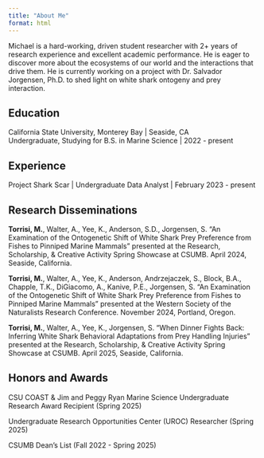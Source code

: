 ```yaml
---
title: "About Me"
format: html
---
```


Michael is a hard-working, driven student researcher with 2+ years of research experience and excellent academic performance. He is eager to discover more about the ecosystems of our world and the interactions that drive them. He is currently working on a project with Dr. Salvador Jorgensen, Ph.D. to shed light on white shark ontogeny and prey interaction.

## Education

California State University, Monterey Bay \| Seaside, CA\
Undergraduate, Studying for B.S. in Marine Science \| 2022 - present

## Experience

Project Shark Scar \| Undergraduate Data Analyst \| February 2023 - present

## Research Disseminations

**Torrisi, M.**, Walter, A., Yee, K., Anderson, S.D., Jorgensen, S. “An Examination of the Ontogenetic Shift of White Shark Prey Preference from Fishes to Pinniped Marine Mammals” presented at the Research, Scholarship, & Creative Activity Spring Showcase at CSUMB. April 2024, Seaside, California.

**Torrisi, M.**, Walter, A., Yee, K., Anderson, Andrzejaczek, S., Block, B.A., Chapple, T.K., DiGiacomo, A., Kanive, P.E., Jorgensen, S. “An Examination of the Ontogenetic Shift of White Shark Prey Preference from Fishes to Pinniped Marine Mammals” presented at the Western Society of the Naturalists Research Conference. November 2024, Portland, Oregon.

**Torrisi, M.**, Walter, A., Yee, K., Jorgensen, S. “When Dinner Fights Back: Inferring White Shark Behavioral Adaptations from Prey Handling Injuries” presented at the Research, Scholarship, & Creative Activity Spring Showcase at CSUMB. April 2025, Seaside, California.

## Honors and Awards

CSU COAST & Jim and Peggy Ryan Marine Science Undergraduate Research Award Recipient (Spring 2025)

Undergraduate Research Opportunities Center (UROC) Researcher (Spring 2025)

CSUMB Dean’s List (Fall 2022 - Spring 2025)

